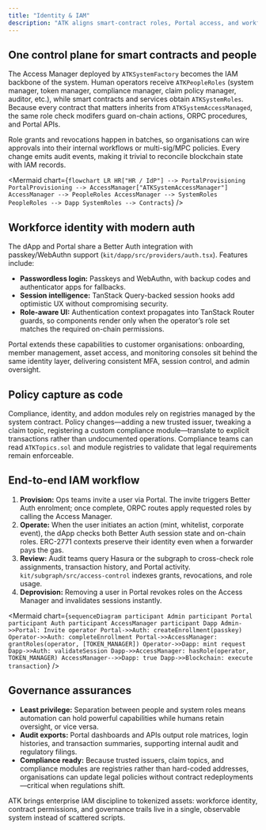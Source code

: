 ```yaml
---
title: "Identity & IAM"
description: "ATK aligns smart-contract roles, Portal access, and workforce identity to keep auditors and CISOs comfortable."
---
```


## One control plane for smart contracts and people

The Access Manager deployed by `ATKSystemFactory` becomes the IAM backbone of the system. Human operators receive `ATKPeopleRoles` (system manager, token manager, compliance manager, claim policy manager, auditor, etc.), while smart contracts and services obtain `ATKSystemRoles`. Because every contract that matters inherits from `ATKSystemAccessManaged`, the same role check modifers guard on-chain actions, ORPC procedures, and Portal APIs.

Role grants and revocations happen in batches, so organisations can wire approvals into their internal workflows or multi-sig/MPC policies. Every change emits audit events, making it trivial to reconcile blockchain state with IAM records.

<Mermaid
  chart={`
flowchart LR
  HR["HR / IdP"] --> PortalProvisioning
  PortalProvisioning --> AccessManager["ATKSystemAccessManager"]
  AccessManager --> PeopleRoles
  AccessManager --> SystemRoles
  PeopleRoles --> Dapp
  SystemRoles --> Contracts
`}
/>

## Workforce identity with modern auth

The dApp and Portal share a Better Auth integration with passkey/WebAuthn support (`kit/dapp/src/providers/auth.tsx`). Features include:

- **Passwordless login:** Passkeys and WebAuthn, with backup codes and authenticator apps for fallbacks.
- **Session intelligence:** TanStack Query-backed session hooks add optimistic UX without compromising security.
- **Role-aware UI:** Authentication context propagates into TanStack Router guards, so components render only when the operator’s role set matches the required on-chain permissions.

Portal extends these capabilities to customer organisations: onboarding, member management, asset access, and monitoring consoles sit behind the same identity layer, delivering consistent MFA, session control, and admin oversight.

## Policy capture as code

Compliance, identity, and addon modules rely on registries managed by the system contract. Policy changes—adding a new trusted issuer, tweaking a claim topic, registering a custom compliance module—translate to explicit transactions rather than undocumented operations. Compliance teams can read `ATKTopics.sol` and module registries to validate that legal requirements remain enforceable.

## End-to-end IAM workflow

1. **Provision:** Ops teams invite a user via Portal. The invite triggers Better Auth enrolment; once complete, ORPC routes apply requested roles by calling the Access Manager.
2. **Operate:** When the user initiates an action (mint, whitelist, corporate event), the dApp checks both Better Auth session state and on-chain roles. ERC-2771 contexts preserve their identity even when a forwarder pays the gas.
3. **Review:** Audit teams query Hasura or the subgraph to cross-check role assignments, transaction history, and Portal activity. `kit/subgraph/src/access-control` indexes grants, revocations, and role usage.
4. **Deprovision:** Removing a user in Portal revokes roles on the Access Manager and invalidates sessions instantly.

<Mermaid
  chart={`
sequenceDiagram
  participant Admin
  participant Portal
  participant Auth
  participant AccessManager
  participant Dapp
  Admin->>Portal: Invite operator
  Portal->>Auth: createEnrollment(passkey)
  Operator->>Auth: completeEnrollment
  Portal->>AccessManager: grantRoles(operator, [TOKEN_MANAGER])
  Operator->>Dapp: mint request
  Dapp->>Auth: validateSession
  Dapp->>AccessManager: hasRole(operator, TOKEN_MANAGER)
  AccessManager-->>Dapp: true
  Dapp->>Blockchain: execute transaction
`}
/>

## Governance assurances

- **Least privilege:** Separation between people and system roles means automation can hold powerful capabilities while humans retain oversight, or vice versa.
- **Audit exports:** Portal dashboards and APIs output role matrices, login histories, and transaction summaries, supporting internal audit and regulatory filings.
- **Compliance ready:** Because trusted issuers, claim topics, and compliance modules are registries rather than hard-coded addresses, organisations can update legal policies without contract redeployments—critical when regulations shift.

ATK brings enterprise IAM discipline to tokenized assets: workforce identity, contract permissions, and governance trails live in a single, observable system instead of scattered scripts.
